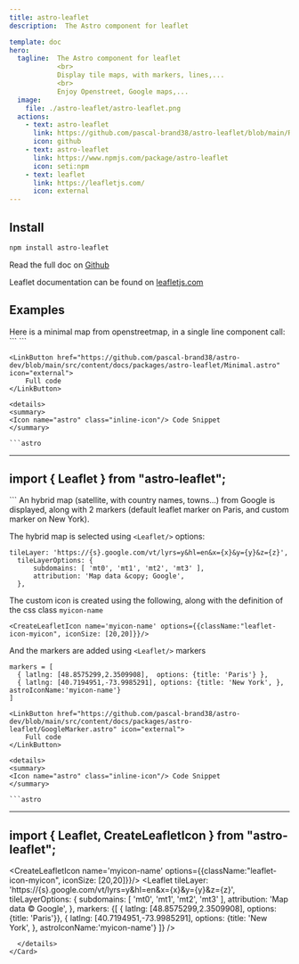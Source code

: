 ```yaml
---
title: astro-leaflet
description:  The Astro component for leaflet

template: doc
hero:
  tagline:  The Astro component for leaflet
            <br>
            Display tile maps, with markers, lines,...
            <br>
            Enjoy Openstreet, Google maps,...
  image:
    file: ./astro-leaflet/astro-leaflet.png
  actions:
    - text: astro-leaflet
      link: https://github.com/pascal-brand38/astro-leaflet/blob/main/README.md
      icon: github
    - text: astro-leaflet
      link: https://www.npmjs.com/package/astro-leaflet
      icon: seti:npm
    - text: leaflet
      link: https://leafletjs.com/
      icon: external
---
```




## Install

```bash
npm install astro-leaflet
```

Read the full doc on
[Github](https://github.com/pascal-brand38/astro-leaflet/blob/main/README.md)

Leaflet documentation can be found on [leafletjs.com](https://www.leafletjs.com/)



## Examples


<Card title="Minimal" icon="pencil">
  Here is a minimal map from openstreetmap, in a single line component call: ``` <Leaflet /> ```


  <div class="not-content">
    <Minimal/>
  </div>

	<LinkButton href="https://github.com/pascal-brand38/astro-dev/blob/main/src/content/docs/packages/astro-leaflet/Minimal.astro" icon="external">
		Full code
	</LinkButton>

	<details>
	<summary>
	<Icon name="astro" class="inline-icon"/> Code Snippet
	</summary>

	```astro
  ---
  import { Leaflet } from "astro-leaflet";
  ---
  <Leaflet />
  ```
	</details>
</Card>



<Card title="Google Map with Markers" icon="pencil">
  An hybrid map (satellite, with country names, towns...) from Google is displayed, along
  with 2 markers (default leaflet marker on Paris, and custom marker on New York).

  The hybrid map is selected using ```<Leaflet/>``` options:

  ```astro
  tileLayer: 'https://{s}.google.com/vt/lyrs=y&hl=en&x={x}&y={y}&z={z}',
	tileLayerOptions: {
		subdomains: [ 'mt0', 'mt1', 'mt2', 'mt3' ],
		attribution: 'Map data &copy; Google',
	},
  ```

  The custom icon is created using the following, along with the definition
  of the css class ```myicon-name```

  ```astro
  <CreateLeafletIcon name='myicon-name' options={{className:"leaflet-icon-myicon", iconSize: [20,20]}}/>
  ```

  And the markers are added using ```<Leaflet/>``` markers

  ```astro
  markers = [
    { latlng: [48.8575299,2.3509908],  options: {title: 'Paris'} },
    { latlng: [40.7194951,-73.9985291], options: {title: 'New York', }, astroIconName:'myicon-name'}
  ]
  ```

  <div class="not-content">
    <GoogleMarker/>
  </div>

	<LinkButton href="https://github.com/pascal-brand38/astro-dev/blob/main/src/content/docs/packages/astro-leaflet/GoogleMarker.astro" icon="external">
		Full code
	</LinkButton>

	<details>
	<summary>
	<Icon name="astro" class="inline-icon"/> Code Snippet
	</summary>

	```astro
  ---
  import { Leaflet, CreateLeafletIcon } from "astro-leaflet";
  ---
  <CreateLeafletIcon name='myicon-name' options={{className:"leaflet-icon-myicon", iconSize: [20,20]}}/>
  <Leaflet
    tileLayer: 'https://{s}.google.com/vt/lyrs=y&hl=en&x={x}&y={y}&z={z}',
    tileLayerOptions: {
      subdomains: [ 'mt0', 'mt1', 'mt2', 'mt3' ],
      attribution: 'Map data &copy; Google',
    },
    markers: {[
      { latlng: [48.8575299,2.3509908], options: {title: 'Paris'}},
      { latlng: [40.7194951,-73.9985291], options: {title: 'New York', }, astroIconName:'myicon-name'}
    ]}
  />

  <style is:global>
    /* class definition used to define the custom icon */
    .leaflet-icon-myicon {
      background:red;
      border:5px solid rgba(255,255,255,0.5);
      border-radius:50%;
    }
  </style>
  ```
	</details>
</Card>
